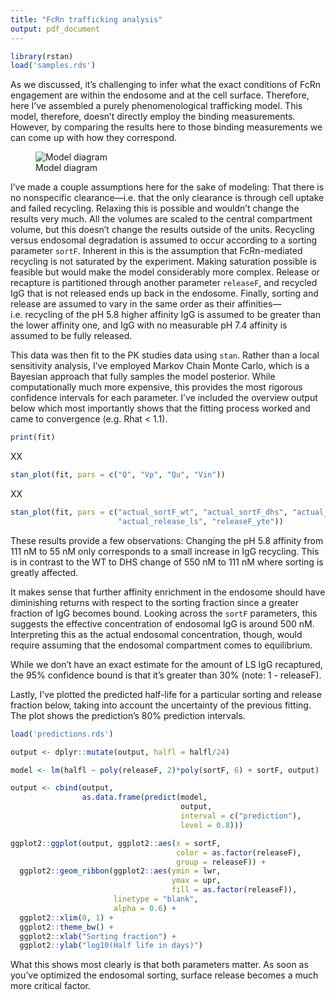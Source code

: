 ```yaml
---
title: "FcRn trafficking analysis"
output: pdf_document
---
```


```r
library(rstan)
load('samples.rds')
```

As we discussed, it's challenging to infer what the exact conditions of FcRn engagement are within the endosome and at the cell surface. Therefore, here I've assembled a purely phenomenological trafficking model. This model, therefore, doesn't directly employ the binding measurements. However, by comparing the results here to those binding measurements we can come up with how they correspond.

![Model diagram](model/diagram.png "Model")

I've made a couple assumptions here for the sake of modeling: That there is no nonspecific clearance—i.e. that the only clearance is through cell uptake and failed recycling. Relaxing this is possible and wouldn't change the results very much. All the volumes are scaled to the central compartment volume, but this doesn't change the results outside of the units. Recycling versus endosomal degradation is assumed to occur according to a sorting parameter `sortF`. Inherent in this is the assumption that FcRn-mediated recycling is not saturated by the experiment. Making saturation possible is feasible but would make the model considerably more complex. Release or recapture is partitioned through another parameter `releaseF`, and recycled IgG that is not released ends up back in the endosome. Finally, sorting and release are assumed to vary in the same order as their affinities—i.e. recycling of the pH 5.8 higher affinity IgG is assumed to be greater than the lower affinity one, and IgG with no measurable pH 7.4 affinity is assumed to be fully released.

\cleardoublepage

This data was then fit to the PK studies data using `stan`. Rather than a local sensitivity analysis, I've employed Markov Chain Monte Carlo, which is a Bayesian approach that fully samples the model posterior. While computationally much more expensive, this provides the most rigorous confidence intervals for each parameter. I've included the overview output below which most importantly shows that the fitting process worked and came to convergence (e.g. Rhat < 1.1).

```r
print(fit)
```
XX

```r
stan_plot(fit, pars = c("Q", "Vp", "Qu", "Vin"))
```

XX

```r
stan_plot(fit, pars = c("actual_sortF_wt", "actual_sortF_dhs", "actual_sortF_ls", "sortF_yte",
                        "actual_release_ls", "releaseF_yte"))
```

These results provide a few observations: Changing the pH 5.8 affinity from 111 nM to 55 nM only corresponds to a small increase in IgG recycling. This is in contrast to the WT to DHS change of 550 nM to 111 nM where sorting is greatly affected.

It makes sense that further affinity enrichment in the endosome should have diminishing returns with respect to the sorting fraction since a greater fraction of IgG becomes bound. Looking across the `sortF` parameters, this suggests the effective concentration of endosomal IgG is around 500 nM. Interpreting this as the actual endosomal concentration, though, would require assuming that the endosomal compartment comes to equilibrium.

While we don't have an exact estimate for the amount of LS IgG recaptured, the 95% confidence bound is that it's greater than 30% (note: 1 - releaseF).

Lastly, I've plotted the predicted half-life for a particular sorting and release fraction below, taking into account the uncertainty of the previous fitting. The plot shows the prediction's 80% prediction intervals.

```r
load('predictions.rds')

output <- dplyr::mutate(output, halfl = halfl/24)

model <- lm(halfl ~ poly(releaseF, 2)*poly(sortF, 6) + sortF, output)

output <- cbind(output,
                as.data.frame(predict(model,
                                      output,
                                      interval = c("prediction"),
                                      level = 0.8)))

ggplot2::ggplot(output, ggplot2::aes(x = sortF,
                                     color = as.factor(releaseF),
                                     group = releaseF)) +
  ggplot2::geom_ribbon(ggplot2::aes(ymin = lwr,
                                    ymax = upr,
                                    fill = as.factor(releaseF)),
                       linetype = "blank",
                       alpha = 0.6) +
  ggplot2::xlim(0, 1) +
  ggplot2::theme_bw() +
  ggplot2::xlab("Sorting fraction") +
  ggplot2::ylab("log10(Half life in days)")
```

What this shows most clearly is that both parameters matter. As soon as you've optimized the endosomal sorting, surface release becomes a much more critical factor.
